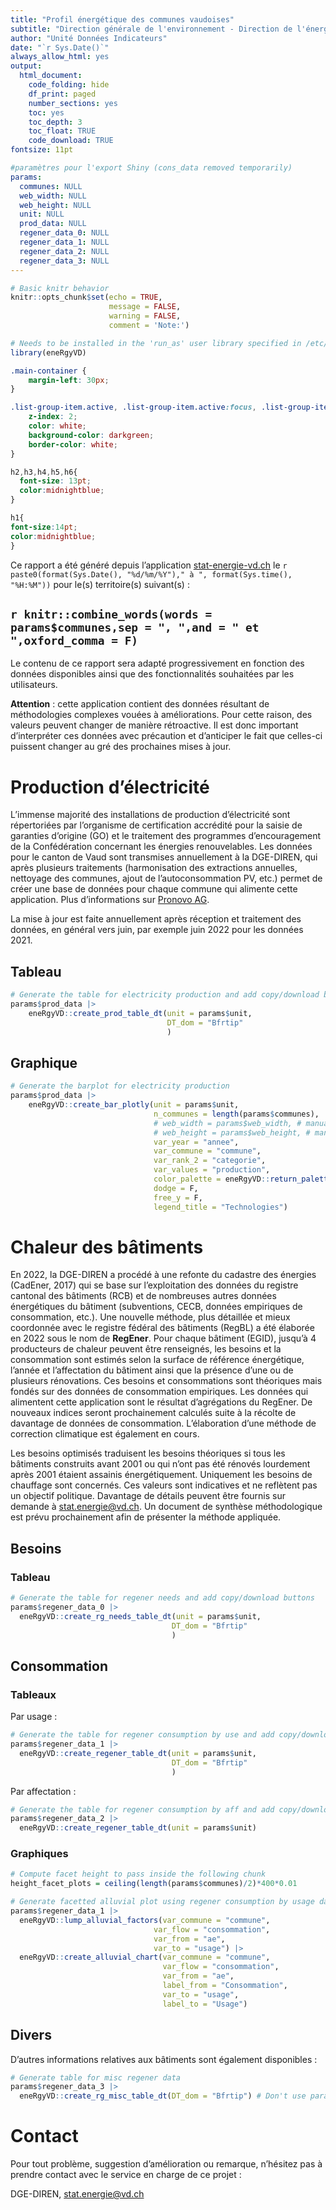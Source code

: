 ```yaml
---
title: "Profil énergétique des communes vaudoises"
subtitle: "Direction générale de l'environnement - Direction de l'énergie (DGE-DIREN)"
author: "Unité Données Indicateurs"
date: "`r Sys.Date()`"
always_allow_html: yes
output:
  html_document:
    code_folding: hide
    df_print: paged
    number_sections: yes
    toc: yes
    toc_depth: 3
    toc_float: TRUE
    code_download: TRUE
fontsize: 11pt

#paramètres pour l'export Shiny (cons_data removed temporarily)
params:
  communes: NULL
  web_width: NULL
  web_height: NULL
  unit: NULL
  prod_data: NULL
  regener_data_0: NULL
  regener_data_1: NULL
  regener_data_2: NULL
  regener_data_3: NULL
---
```


```r
# Basic knitr behavior
knitr::opts_chunk$set(echo = TRUE,
                      message = FALSE,
                      warning = FALSE,
                      comment = 'Note:')

# Needs to be installed in the 'run_as' user library specified in /etc/shiny-server/shiny-server.conf
library(eneRgyVD)

```

```css
.main-container {
    margin-left: 30px;
}

.list-group-item.active, .list-group-item.active:focus, .list-group-item.active:hover {
    z-index: 2;
    color: white;
    background-color: darkgreen;
    border-color: white;
}

h2,h3,h4,h5,h6{
  font-size: 13pt;
  color:midnightblue;
}

h1{
font-size:14pt;
color:midnightblue;
}
```

Ce rapport a été généré depuis l'application [stat-energie-vd.ch](https://stat-energie-vd.ch/profil-energie) le `r paste0(format(Sys.Date(), "%d/%m/%Y")," à ", format(Sys.time(), "%H:%M"))` pour le(s) territoire(s) suivant(s) :

## `r knitr::combine_words(words = params$communes,sep = ", ",and = " et ",oxford_comma = F)` {-}

Le contenu de ce rapport sera adapté progressivement en fonction des données disponibles ainsi que des fonctionnalités souhaitées par les utilisateurs.

**Attention** : cette application contient des données résultant de méthodologies complexes vouées à améliorations. Pour cette raison, des valeurs peuvent changer de manière rétroactive. Il est donc important d'interpréter ces données avec précaution et d'anticiper le fait que celles-ci puissent changer au gré des prochaines mises à jour. 

# Production d'électricité

L'immense majorité des installations de production d'électricité sont répertoriées par l'organisme de certification accrédité pour la saisie de garanties d'origine (GO) et le traitement des programmes d'encouragement de la Confédération concernant les énergies renouvelables. Les données pour le canton de Vaud sont transmises annuellement à la DGE-DIREN, qui après plusieurs traitements (harmonisation des extractions annuelles, nettoyage des communes, ajout de l'autoconsommation PV, etc.) permet de créer une base de données pour chaque commune qui alimente cette application. Plus d'informations sur [Pronovo AG](https://pronovo.ch/fr/).

La mise à jour est faite annuellement après réception et traitement des données, en général vers juin, par exemple juin 2022 pour les données 2021.

## Tableau

```r
# Generate the table for electricity production and add copy/download buttons
params$prod_data |>
    eneRgyVD::create_prod_table_dt(unit = params$unit,
                                   DT_dom = "Bfrtip"
                                   )
```

## Graphique

```r
# Generate the barplot for electricity production
params$prod_data |>
    eneRgyVD::create_bar_plotly(unit = params$unit,
                                n_communes = length(params$communes),
                                # web_width = params$web_width, # manually defined
                                # web_height = params$web_height, # manually defined
                                var_year = "annee",
                                var_commune = "commune",
                                var_rank_2 = "categorie",
                                var_values = "production",
                                color_palette = eneRgyVD::return_palette_prod_elec(),
                                dodge = F,
                                free_y = F,
                                legend_title = "Technologies")

```

# Chaleur des bâtiments

En 2022, la DGE-DIREN a procédé à une refonte du cadastre des énergies (CadEner, 2017) qui se base sur l'exploitation des données du registre cantonal des bâtiments (RCB) et de nombreuses autres données énergétiques du bâtiment (subventions, CECB, données empiriques de consommation, etc.). Une nouvelle méthode, plus détaillée et mieux coordonnée avec le registre fédéral des bâtiments (RegBL) a été élaborée en 2022 sous le nom de **RegEner**. Pour chaque bâtiment (EGID), jusqu'à 4 producteurs de chaleur peuvent être renseignés, les besoins et la consommation sont estimés selon la surface de référence énergétique, l'année et l'affectation du bâtiment ainsi que la présence d'une ou de plusieurs rénovations. Ces besoins et consommations sont théoriques mais fondés sur des données de consommation empiriques. Les données qui alimentent cette application sont le résultat d'agrégations du RegEner. De nouveaux indices seront prochainement calculés suite à la récolte de davantage de données de consommation. L'élaboration d'une méthode de correction climatique est également en cours.

Les besoins optimisés traduisent les besoins théoriques si tous les bâtiments construits avant 2001 ou qui n'ont pas été rénovés lourdement après 2001 étaient assainis énergétiquement. Uniquement les besoins de chauffage sont concernés. Ces valeurs sont indicatives et ne reflètent pas un objectif politique. Davantage de détails peuvent être fournis sur demande à [stat.energie\@vd.ch](mailto:stat.energie@vd.ch). Un document de synthèse méthodologique est prévu prochainement afin de présenter la méthode appliquée.

## Besoins

### Tableau

```r
# Generate the table for regener needs and add copy/download buttons
params$regener_data_0 |>
  eneRgyVD::create_rg_needs_table_dt(unit = params$unit,
                                    DT_dom = "Bfrtip"
                                    )

```

## Consommation

### Tableaux

Par usage :

```r
# Generate the table for regener consumption by use and add copy/download buttons
params$regener_data_1 |>
  eneRgyVD::create_regener_table_dt(unit = params$unit,
                                    DT_dom = "Bfrtip"
                                    )

```

Par affectation :

```r
# Generate the table for regener consumption by aff and add copy/download buttons
params$regener_data_2 |>
  eneRgyVD::create_regener_table_dt(unit = params$unit)

```

### Graphiques

```r
# Compute facet height to pass inside the following chunk
height_facet_plots = ceiling(length(params$communes)/2)*400*0.01
```

```r
# Generate facetted alluvial plot using regener consumption by usage dataset
params$regener_data_1 |>
  eneRgyVD::lump_alluvial_factors(var_commune = "commune",
                                var_flow = "consommation",
                                var_from = "ae",
                                var_to = "usage") |>
  eneRgyVD::create_alluvial_chart(var_commune = "commune",
                                  var_flow = "consommation",
                                  var_from = "ae",
                                  label_from = "Consommation",
                                  var_to = "usage",
                                  label_to = "Usage")

```

## Divers

D'autres informations relatives aux bâtiments sont également disponibles :

```r
# Generate table for misc regener data  
params$regener_data_3 |> 
  eneRgyVD::create_rg_misc_table_dt(DT_dom = "Bfrtip") # Don't use params$unit
```

# Contact

Pour tout problème, suggestion d'amélioration ou remarque, n'hésitez pas à prendre contact avec le service en charge de ce projet :

DGE-DIREN, [stat.energie\@vd.ch](mailto:stat.energie@vd.ch)

